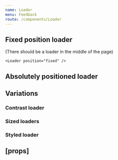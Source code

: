 ```yaml
---
name: Loader
menu: Feedback
route: /components/Loader
---
```



<PageTitle title="Loader" src="components/Loader" />

## Fixed position loader

<Playground>
  <ThemeWrapper>
    <p>(There should be a loader in the middle of the page)</p>

    <Loader position="fixed" />
  </ThemeWrapper>
</Playground>

## Absolutely positioned loader

<Playground>
  <ThemeWrapper style={{height: 100}}>
    <Loader position="absolute" />
  </ThemeWrapper>
</Playground>

## Variations

### Contrast loader

<Playground>
  <ThemeWrapper style={{height: 100}} contrast>
    <Loader contrast position="absolute" />
  </ThemeWrapper>
</Playground>

### Sized loaders

<Playground>
  <ThemeWrapper style={{height: 100}}>
    <Loader size={24} position="absolute" />
    <Loader size={40} position="absolute" />
    <Loader size={60} position="absolute" />
    <Loader size={82} position="absolute" />
  </ThemeWrapper>
</Playground>

### Styled loader

<Playground>
  <ThemeWrapper style={{height: 100}}>
    <StyledLoader color="#0060ce" position="absolute" />
  </ThemeWrapper>
</Playground>

## \[props\]

<Props of={Loader} />
